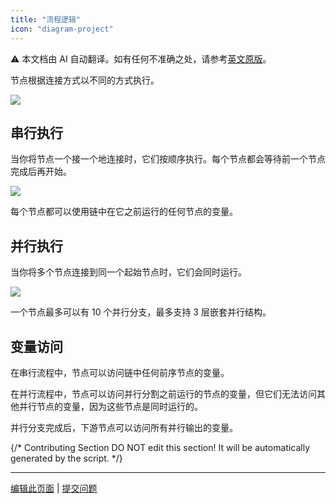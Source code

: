 ```yaml
---
title: "流程逻辑"
icon: "diagram-project"
---
```


<Note> ⚠️ 本文档由 AI 自动翻译。如有任何不准确之处，请参考[英文原版](/en/documentation/pages/build/orchestrate-node)。</Note>


节点根据连接方式以不同的方式执行。

![](https://assets-docs.dify.ai/dify-enterprise-mintlify/en/guides/workflow/3984e13db72e2bd19870f5764ec000cf.jpeg)

## 串行执行

当你将节点一个接一个地连接时，它们按顺序执行。每个节点都会等待前一个节点完成后再开始。

![](https://assets-docs.dify.ai/dify-enterprise-mintlify/en/guides/workflow/e8e884e146994b5f95cb16ec31cdd81b.png)

每个节点都可以使用链中在它之前运行的任何节点的变量。

## 并行执行

当你将多个节点连接到同一个起始节点时，它们会同时运行。

![](https://assets-docs.dify.ai/dify-enterprise-mintlify/en/guides/workflow/5ba85864454880561ec95a37db382f20.png)

<Note>
一个节点最多可以有 10 个并行分支，最多支持 3 层嵌套并行结构。
</Note>

## 变量访问

在串行流程中，节点可以访问链中任何前序节点的变量。

在并行流程中，节点可以访问并行分割之前运行的节点的变量，但它们无法访问其他并行节点的变量，因为这些节点是同时运行的。

并行分支完成后，下游节点可以访问所有并行输出的变量。

{/*
Contributing Section
DO NOT edit this section!
It will be automatically generated by the script.
*/}

---

[编辑此页面](https://github.com/langgenius/dify-docs/edit/main/zh-hans/documentation/pages/build/orchestrate-node.mdx) | [提交问题](https://github.com/langgenius/dify-docs/issues/new?template=docs.yml)

